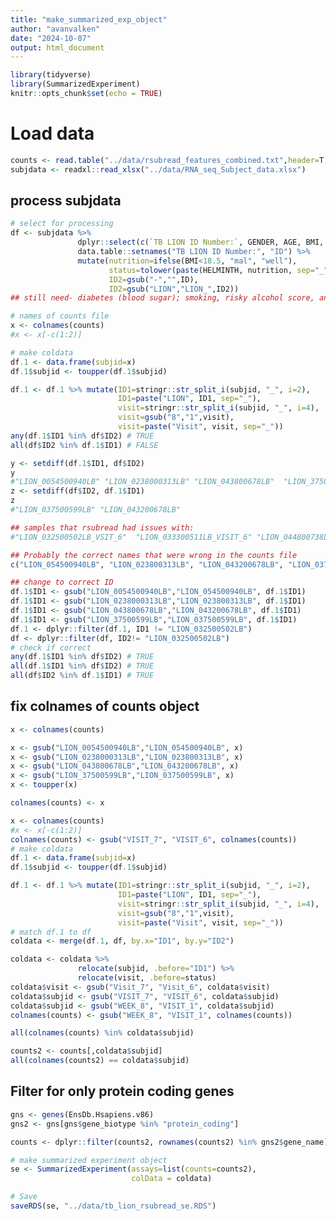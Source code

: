```yaml
---
title: "make_summarized_exp_object"
author: "avanvalken"
date: "2024-10-07"
output: html_document
---
```


```r
library(tidyverse)
library(SummarizedExperiment)
knitr::opts_chunk$set(echo = TRUE)
```


# Load data
```r
counts <- read.table("../data/rsubread_features_combined.txt",header=T, sep="\t" )
subjdata <- readxl::read_xlsx("../data/RNA_seq_Subject_data.xlsx")
```


## process subjdata
```r
# select for processing
df <- subjdata %>% 
               dplyr::select(c(`TB LION ID Number:`, GENDER, AGE, BMI, HELMINTH)) %>% 
               data.table::setnames("TB LION ID Number:", "ID") %>% 
               mutate(nutrition=ifelse(BMI<18.5, "mal", "well"),
                      status=tolower(paste(HELMINTH, nutrition, sep="_")),
                      ID2=gsub("-","",ID),
                      ID2=gsub("LION","LION_",ID2)) 
## still need- diabetes (blood sugar); smoking, risky alcohol score, and BMI-change at each visit

# names of counts file 
x <- colnames(counts)
#x <- x[-c(1:2)]

# make coldata
df.1 <- data.frame(subjid=x) 
df.1$subjid <- toupper(df.1$subjid)

df.1 <- df.1 %>% mutate(ID1=stringr::str_split_i(subjid, "_", i=2),
                        ID1=paste("LION", ID1, sep="_"),
                        visit=stringr::str_split_i(subjid, "_", i=4),
                        visit=gsub("8","1",visit),
                        visit=paste("Visit", visit, sep="_"))
any(df.1$ID1 %in% df$ID2) # TRUE
all(df$ID2 %in% df.1$ID1) # FALSE

y <- setdiff(df.1$ID1, df$ID2)
y
#"LION_0054500940LB" "LION_0238000313LB" "LION_043800678LB"  "LION_37500599LB" 
z <- setdiff(df$ID2, df.1$ID1)
z
#"LION_037500599LB" "LION_043200678LB"

## samples that rsubread had issues with:
#"LION_032500502LB_VSIT_6"  "LION_033300511LB_VISIT_6" "LION_044800738LB_VISIT_6"
```

```r
## Probably the correct names that were wrong in the counts file
c("LION_054500940LB", "LION_023800313LB", "LION_043200678LB", "LION_037500599LB")

## change to correct ID
df.1$ID1 <- gsub("LION_0054500940LB","LION_054500940LB", df.1$ID1)
df.1$ID1 <- gsub("LION_0238000313LB","LION_023800313LB", df.1$ID1)
df.1$ID1 <- gsub("LION_043800678LB","LION_043200678LB", df.1$ID1)
df.1$ID1 <- gsub("LION_37500599LB","LION_037500599LB", df.1$ID1)
df.1 <- dplyr::filter(df.1, ID1 != "LION_032500502LB")
df <- dplyr::filter(df, ID2!= "LION_032500502LB")
# check if correct
any(df.1$ID1 %in% df$ID2) # TRUE
all(df.1$ID1 %in% df$ID2) # TRUE
all(df$ID2 %in% df.1$ID1) # TRUE
```
## fix colnames of counts object
```r
x <- colnames(counts)

x <- gsub("LION_0054500940LB","LION_054500940LB", x)
x <- gsub("LION_0238000313LB","LION_023800313LB", x)
x <- gsub("LION_043800678LB","LION_043200678LB", x)
x <- gsub("LION_37500599LB","LION_037500599LB", x)
x <- toupper(x)

colnames(counts) <- x

```


```r
x <- colnames(counts)
#x <- x[-c(1:2)]
colnames(counts) <- gsub("VISIT_7", "VISIT_6", colnames(counts))
# make coldata
df.1 <- data.frame(subjid=x) 
df.1$subjid <- toupper(df.1$subjid)

df.1 <- df.1 %>% mutate(ID1=stringr::str_split_i(subjid, "_", i=2),
                        ID1=paste("LION", ID1, sep="_"),
                        visit=stringr::str_split_i(subjid, "_", i=4),
                        visit=gsub("8","1",visit),
                        visit=paste("Visit", visit, sep="_"))
# match df.1 to df 
coldata <- merge(df.1, df, by.x="ID1", by.y="ID2")

coldata <- coldata %>% 
               relocate(subjid, .before="ID1") %>% 
               relocate(visit, .before=status) 
coldata$visit <- gsub("Visit_7", "Visit_6", coldata$visit)
coldata$subjid <- gsub("VISIT_7", "VISIT_6", coldata$subjid)
coldata$subjid <- gsub("WEEK_8", "VISIT_1", coldata$subjid)
colnames(counts) <- gsub("WEEK_8", "VISIT_1", colnames(counts))

all(colnames(counts) %in% coldata$subjid)

counts2 <- counts[,coldata$subjid]
all(colnames(counts2) == coldata$subjid)

```

## Filter for only protein coding genes
```r
gns <- genes(EnsDb.Hsapiens.v86)
gns2 <- gns[gns$gene_biotype %in% "protein_coding"]

counts <- dplyr::filter(counts2, rownames(counts2) %in% gns2$gene_name)

```



```r

# make summarized experiment object
se <- SummarizedExperiment(assays=list(counts=counts2),
                           colData = coldata)

# Save
saveRDS(se, "../data/tb_lion_rsubread_se.RDS")
```







